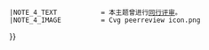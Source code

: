 {{WPBannerMeta
|PROJECT             = 荷兰
 |BANNER_NAME        = Template:荷兰专题
 |small={{{small|}}}
 |substcheck=<includeonly>{{subst:</includeonly><includeonly>substcheck}}</includeonly>
 |category={{{category|¬}}}
 |listas={{{listas|}}}
|IMAGE_LEFT          = Nuvola Dutch flag.svg
|QUALITY_SCALE       = extended
 |class              = {{{class|}}}
 |auto               = {{{auto|}}}
 |importance         = {{{importance|}}}
|tf 1={{{Dutch Caribbean|}}}
 |TF_1_LINK           = 專題:荷蘭/荷屬加勒比任務組
 |TF_1_NAME           = 荷属加勒比任务组
 |TF_1_IMAGE           = Dutch Caribbean location map.svg
  |TF_1_SIZE           = 30px
 |TF_1_QUALITY         = yes
 |TF_1_IMPORTANCE     = yes	
  |tf 1 importance={{{Dutch Caribbean-importance|}}}
  |TF_1_ASSESSMENT_CAT = 荷属加勒比条目
 |TF_1_MAIN_CAT        = 
 |TF_1_PORTAL          = 
|ASSESSMENT_LINK     = 專題:荷蘭/評級
|MAIN_TEXT           = 本{{pagetype|{{{class|}}}}}屬於'''[[專題:荷蘭|荷蘭專題]]'''的範疇，一個旨在改善[[中文維基百科]]與[[荷蘭]]有關內容的項目。如果您有意參與，請瀏覽[[專題:荷蘭|專題主頁]]或參與[[PJT:荷蘭|相關討論]]。
|PORTAL              = 荷蘭
|PORTAL_IMG          = Flag of the Netherlands.svg
 |BOTTOM_TEXT            = <div style="background:#f0d36f;text-align:center">'''此評級可能僅依據专题质量标准所標示，歡迎提出修改、共識討論及重評。'''</div>
|attention              = {{{attention|}}}
 |ATTENTION_CAT         = 需要關注的荷蘭条目
|note 1                 = {{{ref|}}}
 |NOTE_1_TEXT           = 根據標記，本條目需要補充更多來源以供查證。
 |NOTE_1_IMAGE          = Question book-4.svg
 |NOTE_1_CAT            = 需要補充來源的荷蘭条目
|note 2                 = {{{photo|}}}
 |NOTE_2_TEXT           = 根據標記，本條目需要添加圖片以提升條目品質。
 |NOTE_2_IMAGE          = Gnome-image-x-generic.svg
 |NOTE_2_CAT            = 需要添加圖片的荷蘭条目
|note 3                 = {{{problem|}}}
 |NOTE_3_TEXT           = 根據標記，本條目需要處理編輯上的問題。
 |NOTE_3_IMAGE          = Broom icon.svg
 |NOTE_3_CAT            = 需要處理問題的荷蘭条目
|infobox                = {{{needs-infobox|}}}
 |INFOBOX_CAT           = 需要信息框的荷蘭条目
|note 4                 = {{#ifexist:Wikipedia:同行评审/{{BASEPAGENAME}}|yes|}}
 |NOTE_4_TEXT           = 本主题曾进行[[Wikipedia:同行评审/{{BASEPAGENAME}}|同行评审]]。
 |NOTE_4_IMAGE          = Cvg peerreview icon.png
}}
<noinclude>
{{documentation}}
</noinclude>